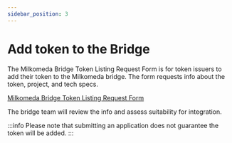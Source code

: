 ```yaml
---
sidebar_position: 3
---
```


# Add token to the Bridge


The Milkomeda Bridge Token Listing Request Form is for token issuers to add their token to the Milkomeda bridge. The form requests info about the token, project, and tech specs. 

[Milkomeda Bridge Token Listing Request Form](https://airtable.com/shr8k4usXQFhtDjJf)


The bridge team will review the info and assess suitability for integration.

:::info
Please note that submitting an application does not guarantee the token will be added. 
:::